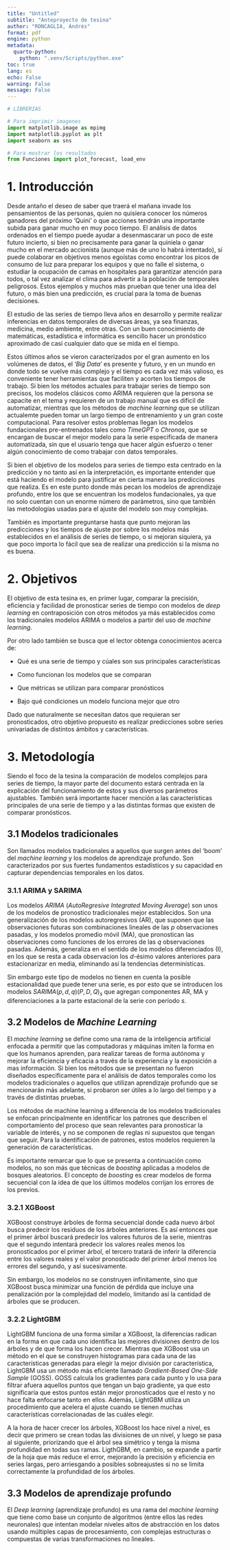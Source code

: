 ```yaml
---
title: "Untitled"
subtitle: "Anteproyecto de tesina"
author: "RONCAGLIA, Andrés"
format: pdf
engine: python
metadata:
  quarto-python:
    python: ".venv/Scripts/python.exe"
toc: true
lang: es
echo: False
warning: False
message: False
---
```


```python
# LIBRERIAS

# Para imprimir imagenes
import matplotlib.image as mpimg
import matplotlib.pyplot as plt
import seaborn as sns

# Para mostrar los resultados
from Funciones import plot_forecast, load_env
```

# 1. Introducción


Desde antaño el deseo de saber que traerá el mañana invade los pensamientos de las personas, quien no quisiera conocer los números ganadores del próximo 'Quini' o que acciones tendrán una importante subida para ganar mucho en muy poco tiempo. El análisis de datos ordenados en el tiempo puede ayudar a desenmascarar un poco de este futuro incierto, si bien no precisamente para ganar la quiniela o ganar mucho en el mercado accionista (aunque más de uno lo habrá intentado), sí puede colaborar en objetivos menos egoístas como encontrar los picos de consumo de luz para preparar los equipos y que no falle el sistema, o estudiar la ocupación de camas en hospitales para garantizar atención para todos, o tal vez analizar el clima para advertir a la población de temporales peligrosos. Estos ejemplos y muchos más prueban que tener una idea del futuro, o más bien una predicción, es crucial para la toma de buenas decisiones. 

El estudio de las series de tiempo lleva años en desarrollo y permite realizar inferencias en datos temporales de diversas áreas, ya sea finanzas, medicina, medio ambiente, entre otras. Con un buen conocimiento de matemáticas, estadística e informática es sencillo hacer un pronóstico aproximado de casi cualquier dato que se mida en el tiempo. 

Estos últimos años se vieron caracterizados por el gran aumento en los volúmenes de datos, el '*Big Data*' es presente y futuro, y en un mundo en donde todo se vuelve más complejo y el tiempo es cada vez más valioso, es conveniente tener herramientas que faciliten y acorten los tiempos de trabajo. Si bien los métodos actuales para trabajar series de tiempo son precisos, los modelos clásicos como ARIMA requieren que la persona se capacite en el tema y requieren de un trabajo manual que es dificil de automatizar, mientras que los métodos de *machine learning* que se utilizan actualemte pueden tomar un largo tiempo de entrenamiento y un gran coste computacional. Para resolver estos problemas llegan los modelos fundacionales pre-entrenados tales como *TimeGPT* o *Chronos*, que se encargan de buscar el mejor modelo para la serie especificada de manera automatizada, sin que el usuario tenga que hacer algún esfuerzo o tener algún conocimiento de como trabajar con datos temporales.

Si bien el objetivo de los modelos para series de tiempo esta centrado en la predicción y no tanto así en la interpretación, es importante entender que está haciendo el modelo para justificar en cierta manera las predicciones que realiza. Es en este punto donde más pecan los modelos de aprendizaje profundo, entre los que se encuentran los modelos fundacionales, ya que no solo cuentan con un enorme número de parámetros, sino que también las metodologías usadas para el ajuste del modelo son muy complejas.

También es importante preguntarse hasta que punto mejoran las predicciones y los tiempos de ajuste por sobre los modelos más establecidos en el análisis de series de tiempo, o si mejoran siquiera, ya que poco importa lo fácil que sea de realizar una predicción si la misma no es buena.

\newpage

# 2. Objetivos

El objetivo de esta tesina es, en primer lugar, comparar la precisión, eficiencia y facilidad de pronosticar series de tiempo con modelos de *deep learning* en contraposición con otros métodos ya más establecidos como los tradicionales modelos ARIMA o modelos a partir del uso de *machine learning*.

Por otro lado también se busca que el lector obtenga conocimientos acerca de:

- Qué es una serie de tiempo y cúales son sus principales características

- Como funcionan los modelos que se comparan

- Que métricas se utilizan para comparar pronósticos

- Bajo qué condiciones un modelo funciona mejor que otro

Dado que naturalmente se necesitan datos que requieran ser pronosticados, otro objetivo propuesto es realizar predicciones sobre series univariadas de distintos ámbitos y características.

\newpage

# 3. Metodología

Siendo el foco de la tesina la comparación de modelos complejos para series de tiempo, la mayor parte del documento estará centrada en la explicación del funcionamiento de estos y sus diversos parámetros ajustables. También será importante hacer mención a las características principales de una serie de tiempo y a las distintas formas que existen de comparar pronósticos.

## 3.1 Modelos tradicionales

Son llamados modelos tradicionales a aquellos que surgen antes del 'boom' del *machine learning* y los modelos de aprendizaje profundo. Son caracterizados por sus fuertes fundamentos estadísticos y su capacidad en capturar dependencias temporales en los datos.

### 3.1.1 ARIMA y SARIMA

Los modelos $ARIMA$ (*AutoRegresive Integrated Moving Average*) son unos de los modelos de pronostico tradicionales mejor establecidos. Son una generalización de los modelos autoregresivos (AR), que suponen que las observaciones futuras son combinaciones lineales de las $p$ observaciones pasadas, y los modelos promedio móvil (MA), que pronostican las observaciones como funciones de los errores de las $q$ observaciones pasadas. Además, generaliza en el sentido de los modelos diferenciados (I), en los que se resta a cada observacion los $d$-ésimo valores anteriores para estacionarizar en media, eliminando así la tendencias determinísticas.

Sin embargo este tipo de modelos no tienen en cuenta la posible estacionalidad que puede tener una serie, es por esto que se introducen los modelos $SARIMA(p,d,q)(P,D,Q)_s$ que agregan componentes AR, MA y diferenciaciones a la parte estacional de la serie con período $s$.

## 3.2 Modelos de *Machine Learning*

El *machine learning* se define como una rama de la inteligencia artificial enfocada a permitir que las computadoras y máquinas imiten la forma en que los humanos aprenden, para realizar tareas de forma autónoma y mejorar la eficiencia y eficacia a través de la experiencia y la exposición a mas información. Si bien los métodos que se presentan no fueron diseñados especificamente para el análisis de datos temporales como los modelos tradicionales o aquellos que utilizan aprendizaje profundo que se mencionarán más adelante, si probaron ser útiles a lo largo del tiempo y a través de distintas pruebas.

Los métodos de machine learning a diferencia de los modelos tradicionales se enfocan principalmente en identificar los patrones que describen el comportamiento del proceso que sean relevantes para pronosticar la variable de interés, y no se componen de reglas ni supuestos que tengan que seguir. Para la identificación de patrones, estos modelos requieren la generación de características. 

Es importante remarcar que lo que se presenta a continuación como modelos, no son más que técnicas de *boosting* aplicadas a modelos de bosques aleatorios. El concepto de *boosting* es crear modelos de forma secuencial con la idea de que los últimos modelos corrijan los errores de los previos. 

### 3.2.1 XGBoost

XGBoost construye árboles de forma secuencial donde cada nuevo árbol busca predecir los residuos de los árboles anteriores. Es así entonces que el primer árbol buscará predecir los valores futuros de la serie, mientras que el segundo intentará predecir los valores reales menos los pronosticados por el primer árbol, el tercero tratará de inferir la diferencia entre los valores reales y el valor pronosticado del primer árbol menos los errores del segundo, y así sucesivamente.

Sin embargo, los modelos no se construyen infinitamente, sino que XGBoost busca minimizar una función de pérdida que incluye una penalización por la complejidad del modelo, limitando así la cantidad de árboles que se producen.

### 3.2.2 LightGBM

LightGBM funciona de una forma similar a XGBoost, la diferencias radican en la forma en que cada uno identifica las mejores divisiones dentro de los árboles y de que forma los hacen crecer. Mientras que XGBoost usa un método en el que se construyen histogramas para cada una de las características generadas para elegir la mejor división por característica, LightGBM usa un método más eficiente llamado *Gradient-Based One-Side Sample* (GOSS). GOSS calcula los gradientes para cada punto y lo usa para filtrar afuera aquellos puntos que tengan un bajo gradiente, ya que esto significaría que estos puntos están mejor pronosticados que el resto y no hace falta enfocarse tanto en ellos. Además, LightGBM utiliza un procedimiento que acelera el ajuste cuando se tienen muchas características correlacionadas de las cuáles elegir. 

A la hora de hacer crecer los árboles, XGBoost los hace nivel a nivel, es decir que primero se crean todas las divisiones de un nivel, y luego se pasa al siguiente, priorizando que el árbol sea simétrico y tenga la misma profundidad en todas sus ramas. LigthGBM, en cambio, se expande a partir de la hoja que más reduce el error, mejorando la precisión y eficiencia en series largas, pero arriesgando a posibles sobreajustes si no se limita correctamente la profundidad de los árboles.

## 3.3 Modelos de aprendizaje profundo

El *Deep learning* (aprendizaje profundo) es una rama del *machine learning* que tiene como base un conjunto de algoritmos (entre ellos las redes neuronales) que intentan modelar niveles altos de abstracción en los datos usando múltiples capas de procesamiento, con complejas estructuras o compuestas de varias transformaciones no lineales. 